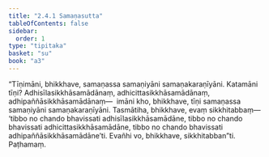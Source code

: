 ```yaml
---
title: "2.4.1 Samaṇasutta"
tableOfContents: false
sidebar:
  order: 1
type: "tipitaka"
basket: "su"
book: "a3"
---
```



<DynamicBreadcrumb />

<Division number="82" book="a3">

<Paragraph number="725" book="a3">
“Tīṇimāni, bhikkhave, samaṇassa samaṇiyāni samaṇakaraṇīyāni. Katamāni tīṇi? Adhisīlasikkhāsamādānaṃ, adhicittasikkhāsamādānaṃ, adhipaññāsikkhāsamādānaṃ—  imāni kho, bhikkhave, tīṇi samaṇassa samaṇiyāni samaṇakaraṇīyāni.
</Paragraph>

<Paragraph number="726" book="a3">
Tasmātiha, bhikkhave, evaṃ sikkhitabbaṃ—  ‘tibbo no chando bhavissati adhisīlasikkhāsamādāne, tibbo no chando bhavissati adhicittasikkhāsamādāne, tibbo no chando bhavissati adhipaññāsikkhāsamādāne’ti. Evañhi vo, bhikkhave, sikkhitabban”ti.

</Paragraph>
</Division>

<Paragraph number="727" type="center" book="a3">
Paṭhamaṃ.
</Paragraph>
